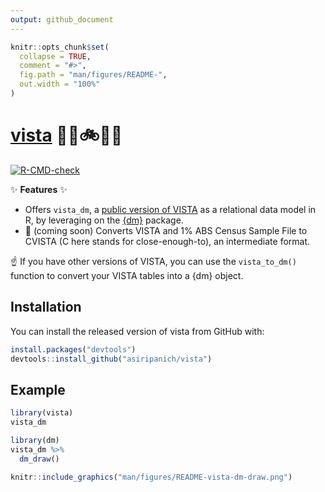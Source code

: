 ```yaml
---
output: github_document
---
```


<!-- README.md is generated from README.Rmd. Please edit that file -->

```r
knitr::opts_chunk$set(
  collapse = TRUE,
  comment = "#>",
  fig.path = "man/figures/README-",
  out.width = "100%"
)
```

# [vista](https://github.com/asiripanich/vista) 🚶‍♀️🚲🚗🚌

<!-- badges: start -->
[![R-CMD-check](https://github.com/asiripanich/vista/workflows/R-CMD-check/badge.svg)](https://github.com/asiripanich/vista/actions)
<!-- badges: end -->

✨ **Features** ✨

- Offers `vista_dm`, a [public version of VISTA](https://transport.vic.gov.au/about/data-and-research/vista/vista-data-and-publications) as a relational data model in R, by leveraging on the [{dm}](https://cynkra.github.io/dm/) package.
- 🚧 (coming soon) Converts VISTA and 1% ABS Census Sample File to CVISTA (C here stands for close-enough-to), an intermediate format.

☝️ If you have other versions of VISTA, you can use the `vista_to_dm()` function to convert your VISTA tables into a {dm} object.

## Installation

You can install the released version of vista from GitHub with:

``` r
install.packages("devtools")
devtools::install_github("asiripanich/vista")
```

## Example

```r
library(vista)
vista_dm
```

``` r
library(dm)
vista_dm %>%
  dm_draw()
```

```r
knitr::include_graphics("man/figures/README-vista-dm-draw.png")
```
